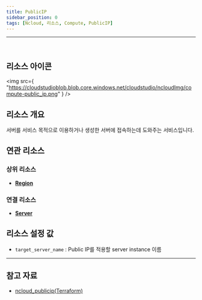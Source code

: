 ```yaml
---
title: PublicIP
sidebar_position: 0
tags: [Ncloud, 리소스, Compute, PublicIP]
---
```


<hr />
<br />

## 리소스 아이콘

<img
    src={
        "https://cloudstudioblob.blob.core.windows.net/cloudstudio/ncloudImg/compute-public_ip.png"
    }
/>

## 리소스 개요

서버를 서비스 목적으로 이용하거나 생성한 서버에 접속하는데 도와주는 서비스입니다.

## 연관 리소스

### 상위 리소스

-   [**Region**](https://docs.cstudio.app/docs/resource/ncloud/Base/Region)

### 연결 리소스

-   [**Server**](https://docs.cstudio.app/docs/resource/ncloud/Compute/Server)

## 리소스 설정 값

-   `target_server_name` : Public IP를 적용할 server instance 이름

---

## 참고 자료


-   [ncloud_publicip(Terraform)](https://registry.terraform.io/providers/NaverCloudPlatform/ncloud/latest/docs/resources/public_ip)
